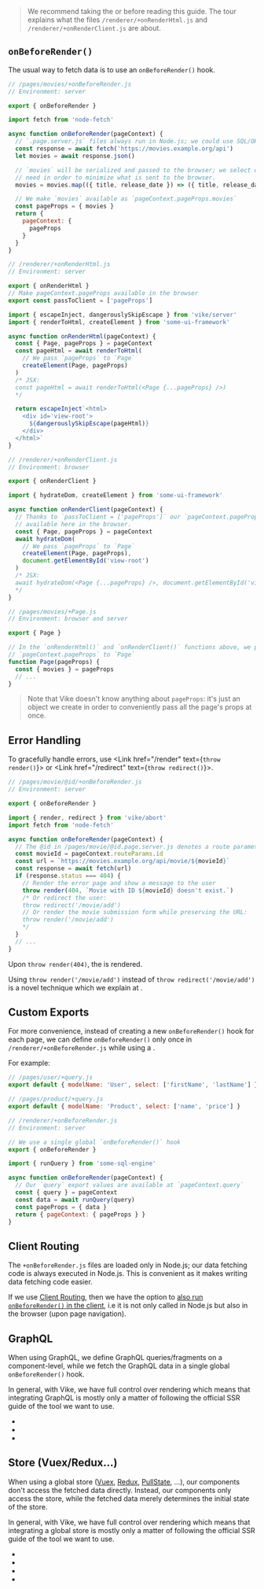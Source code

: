 
> We recommend taking the <Link text="React Tour" href="/react-tour" /> or <Link text="Vue Tour" href="/vue-tour" /> before reading this guide.
> The tour explains what the files `/renderer/+onRenderHtml.js` and `/renderer/+onRenderClient.js` are about.

## `onBeforeRender()`

The usual way to fetch data is to use an `onBeforeRender()` hook.

```js
// /pages/movies/+onBeforeRender.js
// Environment: server

export { onBeforeRender }

import fetch from 'node-fetch'

async function onBeforeRender(pageContext) {
  // `.page.server.js` files always run in Node.js; we could use SQL/ORM queries here.
  const response = await fetch('https://movies.example.org/api')
  let movies = await response.json()

  // `movies` will be serialized and passed to the browser; we select only the data we
  // need in order to minimize what is sent to the browser.
  movies = movies.map(({ title, release_date }) => ({ title, release_date }))

  // We make `movies` available as `pageContext.pageProps.movies`
  const pageProps = { movies }
  return {
    pageContext: {
      pageProps
    }
  }
}
```

```js
// /renderer/+onRenderHtml.js
// Environment: server

export { onRenderHtml }
// Make pageContext.pageProps available in the browser
export const passToClient = ['pageProps']

import { escapeInject, dangerouslySkipEscape } from 'vike/server'
import { renderToHtml, createElement } from 'some-ui-framework'

async function onRenderHtml(pageContext) {
  const { Page, pageProps } = pageContext
  const pageHtml = await renderToHtml(
    // We pass `pageProps` to `Page`
    createElement(Page, pageProps)
  )
  /* JSX:
  const pageHtml = await renderToHtml(<Page {...pageProps} />)
  */

  return escapeInject`<html>
    <div id='view-root'>
      ${dangerouslySkipEscape(pageHtml)}
    </div>
  </html>`
}
```

```js
// /renderer/+onRenderClient.js
// Environment: browser

export { onRenderClient }

import { hydrateDom, createElement } from 'some-ui-framework'

async function onRenderClient(pageContext) {
  // Thanks to `passToClient = ['pageProps']` our `pageContext.pageProps` is
  // available here in the browser.
  const { Page, pageProps } = pageContext
  await hydrateDom(
    // We pass `pageProps` to `Page`
    createElement(Page, pageProps),
    document.getElementById('view-root')
  )
  /* JSX:
  await hydrateDom(<Page {...pageProps} />, document.getElementById('view-root'))
  */
}
```

```js
// /pages/movies/+Page.js
// Environment: browser and server

export { Page }

// In the `onRenderHtml()` and `onRenderClient()` functions above, we pass
// `pageContext.pageProps` to `Page`
function Page(pageProps) {
  const { movies } = pageProps
  // ...
}
```

> Note that Vike doesn't know anything about `pageProps`: it's just an object we create in order to conveniently pass all the page's props at once.


## Error Handling

To gracefully handle errors, use <Link href="/render" text={<code>throw render()</code>}></Link> or <Link href="/redirect" text={<code>throw redirect()</code>}></Link>.

```js
// /pages/movie/@id/+onBeforeRender.js
// Environment: server

export { onBeforeRender }

import { render, redirect } from 'vike/abort'
import fetch from 'node-fetch'

async function onBeforeRender(pageContext) {
  // The @id in /pages/movie/@id.page.server.js denotes a route parameter
  const movieId = pageContext.routeParams.id
  const url = `https://movies.example.org/api/movie/${movieId}`
  const response = await fetch(url)
  if (response.status === 404) {
    // Render the error page and show a message to the user
    throw render(404, `Movie with ID ${movieId} doesn't exist.`)
    /* Or redirect the user:
    throw redirect('/movie/add')
    // Or render the movie submission form while preserving the URL:
    throw render('/movie/add')
    */
  }
  // ...
}
```

Upon `throw render(404)`, the <Link text="error page" href="/error-page" /> is rendered.

Using `throw render('/movie/add')` instead of `throw redirect('/movie/add')` is a novel technique which we explain at <Link href="/auth#login-flow" />.


## Custom Exports

For more convenience, instead of creating a new `onBeforeRender()` hook for each page, we can define `onBeforeRender()` only once in `/renderer/+onBeforeRender.js` while using a <Link text="Custom Export/Hook" href="/exports" />.

For example:

```js
// /pages/user/+query.js
export default { modelName: 'User', select: ['firstName', 'lastName'] }
```

```js
// /pages/product/+query.js
export default { modelName: 'Product', select: ['name', 'price'] }
```

```js
// /renderer/+onBeforeRender.js
// Environment: server

// We use a single global `onBeforeRender()` hook
export { onBeforeRender }

import { runQuery } from 'some-sql-engine'

async function onBeforeRender(pageContext) {
  // Our `query` export values are available at `pageContext.query`
  const { query } = pageContext
  const data = await runQuery(query)
  const pageProps = { data }
  return { pageContext: { pageProps } }
}
```

## Client Routing

The `+onBeforeRender.js` files are loaded only in Node.js;
our data fetching code is always executed in Node.js.
This is convenient as it makes writing data fetching code easier.

If we use [Client Routing](/clientRouting),
then we have the option to [also run `onBeforeRender()` in the client](/onBeforeRender-isomorphic), i.e it is not only
called in Node.js but also in the browser (upon page navigation).

## GraphQL

When using GraphQL, we define GraphQL queries/fragments on a component-level, while we fetch the GraphQL data in a single global `onBeforeRender()` hook.

In general, with Vike, we have full control over rendering which means that integrating GraphQL is mostly only a matter of following the official SSR guide of the tool we want to use.

- <Link href="/apollo-graphql" />
- <Link href="/relay" />
- <Link href="/urql" />

## Store (Vuex/Redux...)

When using a global store ([Vuex](https://vuex.vuejs.org/), [Redux](https://redux.js.org/), [PullState](https://lostpebble.github.io/pullstate/), ...), our components don't access the fetched data directly. Instead, our components only access the store, while the fetched data merely determines the initial state of the store.

In general, with Vike, we have full control over rendering which means that integrating a global store is mostly only a matter of following the official SSR guide of the tool we want to use.

- <Link href="/redux" />
- <Link href="/vuex" />
- <Link href="/pinia" />
- <Link href="/pullstate" />
